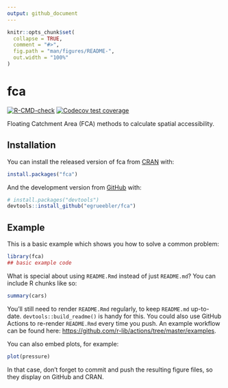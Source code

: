 ---
output: github_document
---

<!-- README.md is generated from README.Rmd. Please edit that file -->

```{r, include = FALSE}
knitr::opts_chunk$set(
  collapse = TRUE,
  comment = "#>",
  fig.path = "man/figures/README-",
  out.width = "100%"
)
```

# fca

<!-- badges: start -->
[![R-CMD-check](https://github.com/egrueebler/fca/workflows/R-CMD-check/badge.svg)](https://github.com/egrueebler/fca/actions)
[![Codecov test coverage](https://codecov.io/gh/egrueebler/fca/branch/feature/package-structure/graph/badge.svg)](https://codecov.io/gh/egrueebler/fca?branch=feature/package-structure)
<!-- badges: end -->

Floating Catchment Area (FCA) methods to calculate spatial accessibility.

## Installation

You can install the released version of fca from [CRAN](https://CRAN.R-project.org) with:

``` r
install.packages("fca")
```

And the development version from [GitHub](https://github.com/egrueebler/fca) with:

``` r
# install.packages("devtools")
devtools::install_github("egrueebler/fca")
```
## Example

This is a basic example which shows you how to solve a common problem:

```{r example}
library(fca)
## basic example code
```

What is special about using `README.Rmd` instead of just `README.md`? You can include R chunks like so:

```{r cars}
summary(cars)
```

You'll still need to render `README.Rmd` regularly, to keep `README.md` up-to-date. `devtools::build_readme()` is handy for this. You could also use GitHub Actions to re-render `README.Rmd` every time you push. An example workflow can be found here: <https://github.com/r-lib/actions/tree/master/examples>.

You can also embed plots, for example:

```{r pressure, echo = FALSE}
plot(pressure)
```

In that case, don't forget to commit and push the resulting figure files, so they display on GitHub and CRAN.
